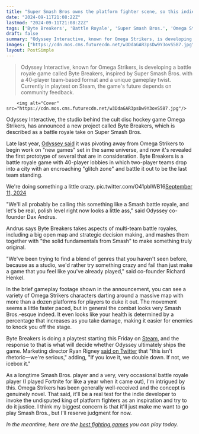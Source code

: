 ```yaml
---
title: "Super Smash Bros owns the platform fighter scene, so this indie has a new angle: 40-player 'Smash battle royale,' an idea so wild 'we might not actually ship it'"
date: "2024-09-11T21:08:22Z"
lastmod: "2024-09-11T21:08:22Z"
tags: ['Byte Breakers', 'Battle Royale', 'Super Smash Bros.', 'Omega Strikers', 'Indie', 'PC', 'Fighting Game']
draft: false
summary: "Odyssey Interactive, known for Omega Strikers, is developing a battle royale game called Byte Breakers, inspired by Super Smash Bros. with a 40-player team-based format and a unique gameplay twist. Currently in playtest on Steam, the game's future depends on community feedback."
images: ["https://cdn.mos.cms.futurecdn.net/w3DdaGAR3psDw9Y3ovS587.jpg"]
layout: PostSimple
---
```

> Odyssey Interactive, known for Omega Strikers, is developing a battle royale game called Byte Breakers, inspired by Super Smash Bros. with a 40-player team-based format and a unique gameplay twist. Currently in playtest on Steam, the game's future depends on community feedback.


        <img alt="Cover" src="https://cdn.mos.cms.futurecdn.net/w3DdaGAR3psDw9Y3ovS587.jpg"/>
        
Odyssey Interactive, the studio behind the cult disc hockey game Omega Strikers, has announced a new project called Byte Breakers, which is described as a battle royale take on Super Smash Bros.

Late last year, [Odyssey said](https://support.odysseyinteractive.gg/hc/en-us/articles/20078372545819-Future-of-Omega-Strikers-FAQ) it was pivoting away from Omega Strikers to begin work on "new games" set in the same universe, and now it's revealed the first prototype of several that are in consideration. Byte Breakers is a battle royale game with 40-player lobbies in which two-player teams drop into a city with an encroaching "glitch zone" and battle it out to be the last team standing.

We're doing something a little crazy. pic.twitter.com/O41pblWB16[September 11, 2024](https://twitter.com/OdysseyStudio/status/1833914287276134512)

"We'll all probably be calling this something like a Smash battle royale, and let's be real, polish level right now looks a little ass," said Odyssey co-founder Dax Andrus.

Andrus says Byte Breakers takes aspects of multi-team battle royales, including a big open map and strategic decision making, and mashes them together with "the solid fundamentals from Smash" to make something truly original.

"We've been trying to find a blend of genres that you haven't seen before, because as a studio, we'd rather try something crazy and fail than just make a game that you feel like you've already played," said co-founder Richard Henkel.

In the brief gameplay footage shown in the announcement, you can see a variety of Omega Strikers characters darting around a massive map with more than a dozen platforms for players to duke it out. The movement seems a little faster paced, but in general the combat looks very Smash Bros.-esque indeed. It even looks like your health is determined by a percentage that increases as you take damage, making it easier for enemies to knock you off the stage.

Byte Breakers is doing a playtest starting this Friday on [Steam](https://store.steampowered.com/app/2503080/Byte_Breakers/), and the response to that is what will decide whether Odyssey ultimately ships the game. Marketing director Ryan Rigney [said on Twitter](https://x.com/RKRigney/status/1833918853782425715) that "this isn't rhetoric—we're serious," adding, "If you love it, we double down. If not, we icebox it."

As a longtime Smash Bros. player and a very, very occasional battle royale player (I played Fortnite for like a year when it came out), I'm intrigued by this. Omega Strikers has been generally well-received and the concept is genuinely novel. That said, it'll be a real test for the indie developer to invoke the undisputed king of platform fighters as an inspiration and try to do it justice. I think my biggest concern is that it'll just make me want to go play Smash Bros., but I'll reserve judgment for now.

*In the meantime, here are the *[<em>best fighting games</em>](https://www.gamesradar.com/best-fighting-games/)* you can play today.*
        
